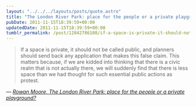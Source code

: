 ```yaml
---
layout: "../../../layouts/posts/quote.astro"
title: "The London River Park: place for the people or a private playground?"
pubDate: 2011-11-15T18:39:59+00:00
updatedDate: 2011-11-15T18:39:59+00:00
tumblr_permalink: /post/12842786108/if-a-space-is-private-it-should-not-be-called
---
```


> If a space is private, it should not be called public, and planners should send back any application that makes this false claim. This matters because, if we are kidded into thinking that there is a civic realm that is not actually there, we will suddenly find that there is less space than we had thought for such essential public actions as protest.

— <cite>[Rowan Moore, _The London River Park: place for the people or a private playground?_](https://www.theguardian.com/artanddesign/2011/nov/13/london-river-park-floating-public-space)</cite>
